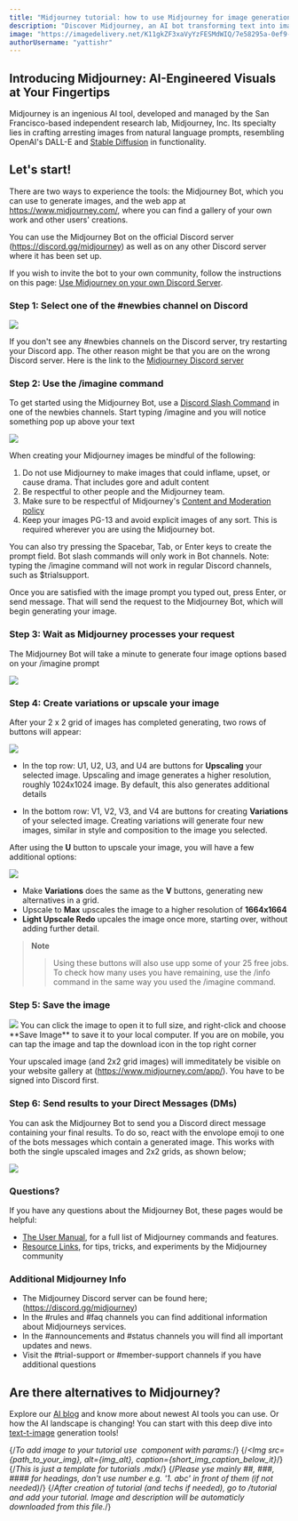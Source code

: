 ```yaml
---
title: "Midjourney tutorial: how to use Midjourney for image generation"
description: "Discover Midjourney, an AI bot transforming text into images, and learn to harness its potential in crafting striking AI-generated visuals effortlessly!"
image: "https://imagedelivery.net/K11gkZF3xaVyYzFESMdWIQ/7e58295a-0ef9-4d4d-fcac-b7089faed700/full"
authorUsername: "yattishr"
---
```


## Introducing Midjourney: AI-Engineered Visuals at Your Fingertips

Midjourney is an ingenious AI tool, developed and managed by the San Francisco-based independent research lab, Midjourney, Inc. Its specialty lies in crafting arresting images from natural language prompts, resembling OpenAI's DALL-E and [Stable Diffusion](https://lablab.ai/tech/stable-diffusion) in functionality.

## Let's start!

There are two ways to experience the tools: the Midjourney Bot, which you can use to generate images, and the web app at https://www.midjourney.com/, where you can find a gallery of your own work and other users' creations.

You can use the Midjourney Bot on the official Discord server (https://discord.gg/midjourney) as well as on any other Discord server where it has been set up.

If you wish to invite the bot to your own community, follow the instructions on this page: [Use Midjourney on your own Discord Server](https://midjourney.gitbook.io/docs/use-midjourney-on-your-own-discord-server).

### Step 1: Select one of the #newbies channel on Discord

<Img src="https://storage.googleapis.com/lablab-static-eu/images/tutorials/mid-journey-1.jpg" />

If you don't see any #newbies channels on the Discord server, try restarting your Discord app. The other reason might be that you are on the wrong Discord server. Here is the link to the [Midjourney Discord server](https://discord.gg/midjourney)

### Step 2: Use the /imagine command
To get started using the Midjourney Bot, use a [Discord Slash Command](https://support.discord.com/hc/en-us/articles/1500000368501-Slash-Commands-FAQ) in one of the newbies channels. Start typing /imagine and you will notice something pop up above your text

<Img src="https://storage.googleapis.com/lablab-static-eu/images/tutorials/mid-journey-2.gif" />

When creating your Midjourney images be mindful of the following:
1. Do not use Midjourney to make images that could inflame, upset, or cause drama. That includes gore and adult content
2. Be respectful to other people and the Midjourney team.
3. Make sure to be respectful of Midjourney's [Content and Moderation policy](https://midjourney.gitbook.io/docs/content-and-moderation-policy)
4. Keep your images PG-13 and avoid explicit images of any sort. This is required wherever you are using the Midjourney bot.

You can also try pressing the Spacebar, Tab, or Enter keys to create the prompt field. Bot slash commands will only work in Bot channels. Note: typing the /imagine command will not work in regular Discord channels, such as $trialsupport.

Once you are satisfied with the image prompt you typed out, press Enter, or send message. That will send the request to the Midjourney Bot, which will begin generating your image.

### Step 3: Wait as Midjourney processes your request
The Midjourney Bot will take a minute to generate four image options based on your /imagine prompt

<Img src="https://storage.googleapis.com/lablab-static-eu/images/tutorials/mid-journey-3.gif" />

### Step 4: Create variations or upscale your image
After your 2 x 2 grid of images has completed generating, two rows of buttons will appear:

<Img src="https://storage.googleapis.com/lablab-static-eu/images/tutorials/mid-journey-4.gif" />

* In the top row: U1, U2, U3, and U4 are buttons for **Upscaling** your selected image. Upscaling and image generates a higher resolution, roughly 1024x1024 image. By default, this also generates additional details

* In the bottom row: V1, V2, V3, and V4 are buttons for creating **Variations** of your selected image. Creating variations will generate four new images, similar in style and composition to the image you selected.

After using the **U** button to upscale your image, you will have a few additional options:

<Img src="https://storage.googleapis.com/lablab-static-eu/images/tutorials/mid-journey-5.png" />

* Make **Variations** does the same as the **V** buttons, generating new alternatives in a grid.
* Upscale to **Max** upscales the image to a higher resolution of **1664x1664**
* **Light Upscale Redo** upcales the image once more, starting over, without adding further detail.

> **Note**
>>
>> Using these buttons will also use upp some of your 25 free jobs. To check how many uses you have remaining, use the /info command in the same way you used the /imagine command.

### Step 5: Save the image
<Img src="https://storage.googleapis.com/lablab-static-eu/images/tutorials/mid-journey-6.png" />
You can click the image to open it to full size, and right-click and choose **Save Image** to save it to your local computer. If you are on mobile, you can tap the image and tap the download icon in the top right corner

Your upscaled image (and 2x2 grid images) will immeditately be visible on your website gallery at (https://www.midjourney.com/app/). You have to be signed into Discord first.

### Step 6: Send results to your Direct Messages (DMs)
You can ask the Midjourney Bot to send you a Discord direct message containing your final results. To do so, react with the envolope emoji to one of the bots messages which contain a generated image. This works with both the single upscaled images and 2x2 grids, as shown below;

<Img src="https://storage.googleapis.com/lablab-static-eu/images/tutorials/mid-journey-8.gif" />

### Questions?
If you have any questions about the Midjourney Bot, these pages would be helpful:
* [The User Manual](https://midjourney.gitbook.io/docs/user-manual), for a full list of Midjourney commands and features.
* [Resource Links](https://midjourney.gitbook.io/docs/resource-links), for tips, tricks, and experiments by the Midjourney community

### Additional Midjourney Info
* The Midjourney Discord server can be found here; (https://discord.gg/midjourney)
* In the #rules and #faq channels you can find additional information about Midjourneys services.
* In the #announcements and #status channels you will find all important updates and news.
* Visit the #trial-support or #member-support channels if you have additional questions

## Are there alternatives to Midjourney?

Explore our [AI blog](https://lablab.ai/blog) and know more about newest AI tools you can use. Or how the AI landscape is changing! You can start with this deep dive into [text-t-image](https://lablab.ai/blog/how-to-create-an-image-with-ai-5-top-ai-generative-apps) generation tools!

{/*To add image to your tutorial use <Img/> component with params:*/}
{/*<Img src={path_to_your_img}, alt={img_alt}, caption={short_img_caption_below_it}*/}
{/*This is just a template for tutorials .mdx*/}
{/*Please yse mainly ##, ###, #### for headings, don't use number e.g. '1. abc' in front of them (if not needed)*/}
{/*After creation of tutorial (and techs if needed), go to /tutorial and add your tutorial. Image and description will be automaticly downloaded from this file.*/}
